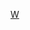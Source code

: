 {{Userbox
  |border-c = #aaaa00
  |border-s = 1
  |id-c     = #fff
  |id-s     = 20
  |id-fc    = #000
  |info-c   = black
  |info-s   = 9
  |info-fc  = white
  |id       = Z.cn
  |info     = 該用戶使用'''[[亚马逊中国|<span style="color: white">亞馬遜中國]]</span>'''進行網上購物。
}}
<noinclude>[[category:软件用户框模板|W]]</noinclude>